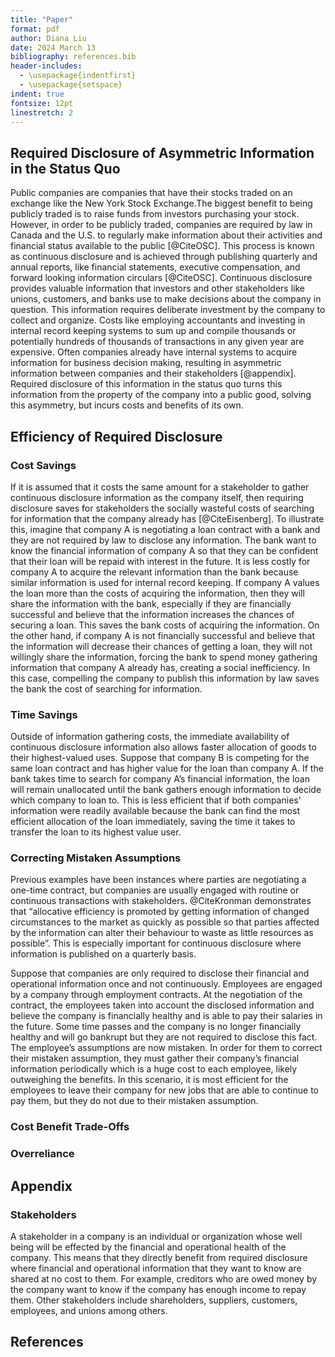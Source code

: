 ```yaml
---
title: "Paper"
format: pdf
author: Diana Liu
date: 2024 March 13
bibliography: references.bib
header-includes:
  - \usepackage{indentfirst}
  - \usepackage{setspace}
indent: true
fontsize: 12pt
linestretch: 2
---
```

## Required Disclosure of Asymmetric Information in the Status Quo
Public companies are companies that have their stocks traded on an exchange like the New York Stock Exchange.The biggest benefit to being publicly traded is to raise funds from investors purchasing your stock. However, in order to be publicly traded, companies are required by law in Canada and the U.S. to regularly make information about their activities and financial status available to the public [@CiteOSC]. This process is known as continuous disclosure and is achieved through publishing quarterly and annual reports, like financial statements, executive compensation, and forward looking information circulars [@CiteOSC]. Continuous disclosure provides valuable information that investors and other stakeholders like unions, customers, and banks use to make decisions about the company in question. This information requires deliberate investment by the company to collect and organize. Costs like employing accountants and investing in internal record keeping systems to sum up and compile thousands or potentially hundreds of thousands of transactions in any given year are expensive. Often companies already have internal systems to acquire information for business decision making, resulting in asymmetric information between companies and their stakeholders [@appendix]. Required disclosure of this information in the status quo turns this information from the property of the company into a public good, solving this asymmetry, but incurs costs and benefits of its own.

## Efficiency of Required Disclosure
### Cost Savings
If it is assumed that it costs the same amount for a stakeholder to gather continuous disclosure information as the company itself, then requiring disclosure saves for stakeholders the socially wasteful costs of searching for information that the company already has [@CiteEisenberg]. To illustrate this, imagine that company A is negotiating a loan contract with a bank and they are not required by law to disclose any information. The bank want to know the financial information of company A so that they can be confident that their loan will be repaid with interest in the future. It is less costly for company A to acquire the relevant information than the bank because similar information is used for internal record keeping. If company A values the loan more than the costs of acquiring the information, then they will share the information with the bank, especially if they are financially successful and believe that the information increases the chances of securing a loan. This saves the bank costs of acquiring the information.
On the other hand, if company A is not financially successful and believe that the information will decrease their chances of getting a loan, they will not willingly share the information, forcing the bank to spend money gathering information that company A already has, creating a social inefficiency. In this case, compelling the company to publish this information by law saves the bank the cost of searching for information.

### Time Savings
Outside of information gathering costs, the immediate availability of continuous disclosure information also allows faster allocation of goods to their highest-valued uses. Suppose that company B is competing for the same loan contract and has higher value for the loan than company A. If the bank takes time to search for company A's financial information, the loan will remain unallocated until the bank gathers enough information to decide which company to loan to. This is less efficient that if both companies' information were readily available because the bank can find the most efficient allocation of the loan immediately, saving the time it takes to transfer the loan to its highest value user.

### Correcting Mistaken Assumptions
Previous examples have been instances where parties are negotiating a one-time contract, but companies are usually engaged with routine or continuous transactions with stakeholders. @CiteKronman demonstrates that "allocative efficiency is promoted by getting information of changed circumstances to the market as quickly as possible so that parties affected by the information can alter their behaviour to waste as little resources as possible". This is especially important for continuous disclosure where information is published on a quarterly basis.

Suppose that companies are only required to disclose their financial and operational information once and not continuously. Employees are engaged by a company through employment contracts. At the negotiation of the contract, the employees taken into account the disclosed information and believe the company is financially healthy and is able to pay their salaries in the future. Some time passes and the company is no longer financially healthy and will go bankrupt but they are not required to disclose this fact. The employee's assumptions are now mistaken. In order for them to correct their mistaken assumption, they must gather their company's financial information periodically which is a huge cost to each employee, likely outweighing the benefits. In this scenario, it is most efficient for the employees to leave their company for new jobs that are able to continue to pay them, but they do not due to their mistaken assumption. 

### Cost Benefit Trade-Offs

### Overreliance

\newpage
## Appendix
### Stakeholders
A stakeholder in a company is an individual or organization whose well being will be effected by the financial and operational health of the company. This means that they directly benefit from required disclosure where financial and operational information that they want to know are shared at no cost to them. For example, creditors who are owed money by the company want to know if the company has enough income to repay them. Other stakeholders include shareholders, suppliers, customers, employees, and unions among others.

\newpage
## References
